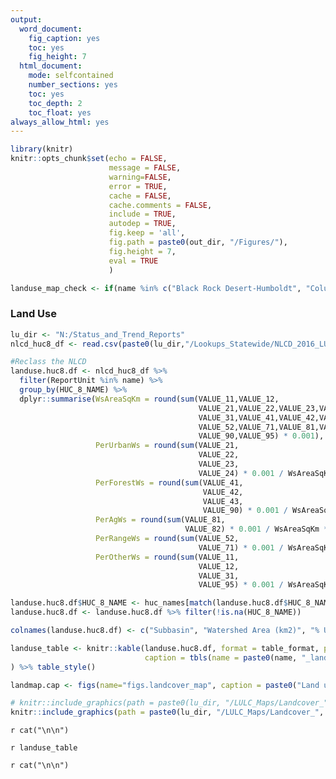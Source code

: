 ---
output: 
  word_document:
    fig_caption: yes
    toc: yes  
    fig_height: 7
  html_document:
    mode: selfcontained
    number_sections: yes
    toc: yes
    toc_depth: 2
    toc_float: yes
always_allow_html: yes
---

```{r global-setup, include=FALSE}

library(knitr)
knitr::opts_chunk$set(echo = FALSE,
                      message = FALSE,
                      warning=FALSE,
                      error = TRUE,
                      cache = FALSE,
                      cache.comments = FALSE,
                      include = TRUE,
                      autodep = TRUE,
                      fig.keep = 'all',
                      fig.path = paste0(out_dir, "/Figures/"),
                      fig.height = 7,
                      eval = TRUE
                      )

landuse_map_check <- if(name %in% c("Black Rock Desert-Humboldt", "Columbia River", "Goose Lake", "Oregon Closed Basins", "Snake River")){FALSE}else{TRUE}

```

### Land Use

```{r landuse-table, include=FALSE, results='asis'}

lu_dir <- "N:/Status_and_Trend_Reports"
nlcd_huc8_df <- read.csv(paste0(lu_dir,"/Lookups_Statewide/NLCD_2016_LU_sqm_by_HUC8_ReportUnit.txt"), quote="", stringsAsFactors=FALSE)

#Reclass the NLCD
landuse.huc8.df <- nlcd_huc8_df %>% 
  filter(ReportUnit %in% name) %>% 
  group_by(HUC_8_NAME) %>% 
  dplyr::summarise(WsAreaSqKm = round(sum(VALUE_11,VALUE_12,
                                          VALUE_21,VALUE_22,VALUE_23,VALUE_24,
                                          VALUE_31,VALUE_41,VALUE_42,VALUE_43,
                                          VALUE_52,VALUE_71,VALUE_81,VALUE_82,
                                          VALUE_90,VALUE_95) * 0.001),
                   PerUrbanWs = round(sum(VALUE_21,
                                          VALUE_22,
                                          VALUE_23,
                                          VALUE_24) * 0.001 / WsAreaSqKm * 100, 1),
                   PerForestWs = round(sum(VALUE_41,
                                           VALUE_42,
                                           VALUE_43,
                                           VALUE_90) * 0.001 / WsAreaSqKm * 100, 1),
                   PerAgWs = round(sum(VALUE_81,
                                       VALUE_82) * 0.001 / WsAreaSqKm * 100, 1),
                   PerRangeWs = round(sum(VALUE_52,
                                          VALUE_71) * 0.001 / WsAreaSqKm * 100, 1),
                   PerOtherWs = round(sum(VALUE_11,
                                          VALUE_12,
                                          VALUE_31,
                                          VALUE_95) * 0.001 / WsAreaSqKm * 100, 1))

landuse.huc8.df$HUC_8_NAME <- huc_names[match(landuse.huc8.df$HUC_8_NAME, huc_names$HUC8),]$HUC8_Name
landuse.huc8.df <- landuse.huc8.df %>% filter(!is.na(HUC_8_NAME))

colnames(landuse.huc8.df) <- c("Subbasin", "Watershed Area (km2)", "% Urban/Roads", "% Forest", "% Cultivated"," % Range/Forest Disturbance", " %Other")

landuse_table <- knitr::kable(landuse.huc8.df, format = table_format, padding = 0, digits = 1, row.names = FALSE,
                              caption = tbls(name = paste0(name, "_landuse_tab"), caption = paste("Land use within the ", name, " Basin"))
) %>% table_style()

```


```{r lancover-map,eval.after="fig.cap", fig.cap=landmap.cap, results='asis', cache=FALSE, eval=landuse_map_check, fig.height=7, out.height='615px'}
landmap.cap <- figs(name="figs.landcover_map", caption = paste0("Land use in the ", name, " administrative basin."))

# knitr::include_graphics(path = paste0(lu_dir, "/LULC_Maps/Landcover_",basin,".png"))
knitr::include_graphics(path = paste0(lu_dir, "/LULC_Maps/Landcover_", gsub(" ", "_", name), ".png"))

```

`r cat("\n\n")`

`r landuse_table`

`r cat("\n\n")`
